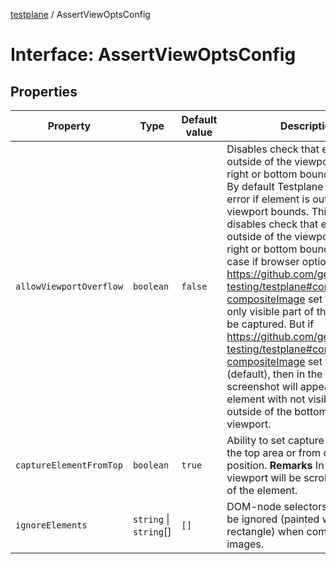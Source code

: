 [testplane](../README.mdx) / AssertViewOptsConfig

# Interface: AssertViewOptsConfig

## Properties

| Property | Type | Default value | Description | Defined in |
| ------ | ------ | ------ | ------ | ------ |
| `allowViewportOverflow` | `boolean` | `false` | Disables check that element is outside of the viewport left, top, right or bottom bounds. **Remarks** By default Testplane throws an error if element is outside the viewport bounds. This option disables check that element is outside of the viewport left, top, right or bottom bounds. And in this case if browser option [https://github.com/gemini-testing/testplane#compositeimage compositeImage](https://github.com/gemini-testing/testplane#compositeimage) set to `false`, then only visible part of the element will be captured. But if [https://github.com/gemini-testing/testplane#compositeimage compositeImage](https://github.com/gemini-testing/testplane#compositeimage) set to `true` (default), then in the resulting screenshot will appear the whole element with not visible parts outside of the bottom bounds of viewport. | testplane-docs/.testplane/src/config/types.ts:45 |
| `captureElementFromTop` | `boolean` | `true` | Ability to set capture element from the top area or from current position. **Remarks** In the first case viewport will be scrolled to the top of the element. | testplane-docs/.testplane/src/config/types.ts:33 |
| `ignoreElements` | `string` \| `string`[] | `[]` | DOM-node selectors which will be ignored (painted with a black rectangle) when comparing images. | testplane-docs/.testplane/src/config/types.ts:24 |
